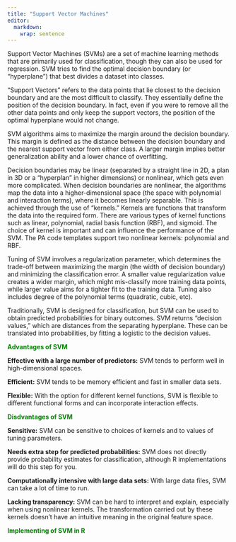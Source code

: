 ```yaml
---
title: "Support Vector Machines"
editor: 
  markdown: 
    wrap: sentence
---
```


Support Vector Machines (SVMs) are a set of machine learning methods that are primarily used for classification, though they can also be used for regression. SVM tries to find the optimal decision boundary (or "hyperplane") that best divides a dataset into classes. 

"Support Vectors" refers to the data points that lie closest to the decision boundary and are the most difficult to classify. They essentially define the position of the decision boundary. In fact, even if you were to remove all the other data points and only keep the support vectors, the position of the optimal hyperplane would not change.

SVM algorithms aims to maximize the margin around the decision boundary. This margin is defined as the distance between the decision boundary and the nearest support vector from either class. A larger margin implies better generalization ability and a lower chance of overfitting.

Decision boundaries may be linear (separated by a straight line in 2D, a plan in 3D or a "hyperplan" in higher dimensions) or nonlinear, which gets even more complicated. When decision boundaries are nonlinear, the algorithms map the data into a higher-dimensional space (the space with polynomial and interaction terms), where it becomes linearly separable. This is achieved through the use of "kernels." Kernels are functions that transform the data into the required form. There are various types of kernel functions such as linear, polynomial, radial basis function (RBF), and sigmoid. The choice of kernel is important and can influence the performance of the SVM. The PA code templates support two nonlinear kernels: polynomial and RBF. 

Tuning of SVM involves a regularization parameter, which determines the trade-off between maximizing the margin (the width of decision boundary) and minimizing the classification error. A smaller value regularization value creates a wider margin, which might mis-classify more training data points, while larger value aims for a tighter fit to the training data. Tuning also includes degree of the polynomial terms (quadratic, cubic, etc).

Traditionally, SVM is designed for classification, but SVM can be used to obtain predicted probabilities for binary outcomes. SVM returns "decision values," which are distances from the separating hyperplane. These can be translated into probabilities, by fitting a logistic to the decision values. 


[**Advantages of SVM**]{style="color:green"}

  **Effective with a large number of predictors:** SVM tends to perform well in high-dimensional spaces.
  
  **Efficient:** SVM tends to be memory efficient and fast in smaller data sets. 
  
  **Flexible:** With the option for different kernel functions, SVM is flexible to different functional forms and can incorporate interaction effects. 

[**Disdvantages of SVM**]{style="color:green"}

  **Sensitive:** SVM can be sensitive to choices of kernels and to values of tuning parameters. 
  
  **Needs extra step for predicted probabilities:** SVM does not directly provide probability estimates for classification, although R implementations will do this step for you. 
  
  **Computationally intensive with large data sets:** With large data files, SVM can take a lot of time to run. 
  
  **Lacking transparency:** SVM can be hard to interpret and explain, especially when using nonlinear kernels. The transformation carried out by these kernels doesn't have an intuitive meaning in the original feature space.

[**Implementing of SVM in R**]{style="color:green"}
